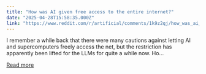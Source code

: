 ```yaml
---
title: "How was AI given free access to the entire internet?"
date: "2025-04-28T15:58:35.000Z"
link: "https://www.reddit.com/r/artificial/comments/1k9z2qj/how_was_ai_given_free_access_to_the_entire/"
---
```


I remember a while back that there were many cautions against letting AI and supercomputers freely access the net, but the restriction has apparently been lifted for the LLMs for quite a while now. Ho...

[Read more](https://www.reddit.com/r/artificial/comments/1k9z2qj/how_was_ai_given_free_access_to_the_entire/)

